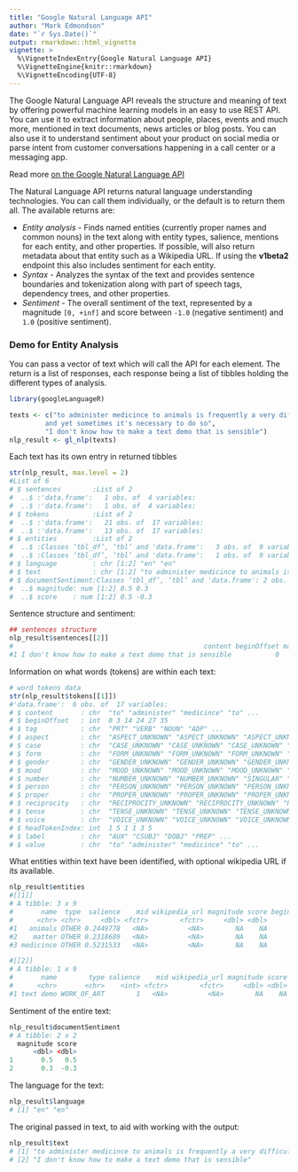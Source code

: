 ```yaml
---
title: "Google Natural Language API"
author: "Mark Edmondson"
date: "`r Sys.Date()`"
output: rmarkdown::html_vignette
vignette: >
  %\VignetteIndexEntry{Google Natural Language API}
  %\VignetteEngine{knitr::rmarkdown}
  %\VignetteEncoding{UTF-8}
---
```


The Google Natural Language API reveals the structure and meaning of text by offering powerful machine learning models in an easy to use REST API. You can use it to extract information about people, places, events and much more, mentioned in text documents, news articles or blog posts. You can also use it to understand sentiment about your product on social media or parse intent from customer conversations happening in a call center or a messaging app. 

Read more [on the Google Natural Language API](https://cloud.google.com/natural-language/)

The Natural Language API returns natural language understanding technologies.  You can call them individually, or the default is to return them all.  The available returns are:

* *Entity analysis* - Finds named entities (currently proper names and common nouns) in the text along with entity types, salience, mentions for each entity, and other properties.  If possible, will also return metadata about that entity such as a Wikipedia URL. If using the **v1beta2** endpoint this also includes sentiment for each entity.
* *Syntax* - Analyzes the syntax of the text and provides sentence boundaries and tokenization along with part of speech tags, dependency trees, and other properties.
* *Sentiment* - The overall sentiment of the text, represented by a magnitude `[0, +inf]` and score between `-1.0` (negative sentiment) and `1.0` (positive sentiment).


### Demo for Entity Analysis

You can pass a vector of text which will call the API for each element.  The return is a list of responses, each response being a list of tibbles holding the different types of analysis.

```r
library(googleLanguageR)

texts <- c("to administer medicince to animals is frequently a very difficult matter,
         and yet sometimes it's necessary to do so", 
         "I don't know how to make a text demo that is sensible")
nlp_result <- gl_nlp(texts)
```

Each text has its own entry in returned tibbles

```r
str(nlp_result, max.level = 2)
#List of 6
# $ sentences        :List of 2
#  ..$ :'data.frame':	1 obs. of  4 variables:
#  ..$ :'data.frame':	1 obs. of  4 variables:
# $ tokens           :List of 2
#  ..$ :'data.frame':	21 obs. of  17 variables:
#  ..$ :'data.frame':	13 obs. of  17 variables:
# $ entities         :List of 2
#  ..$ :Classes ‘tbl_df’, ‘tbl’ and 'data.frame':	3 obs. of  9 variables:
#  ..$ :Classes ‘tbl_df’, ‘tbl’ and 'data.frame':	1 obs. of  9 variables:
# $ language         : chr [1:2] "en" "en"
# $ text             : chr [1:2] "to administer medicince to animals is frequently a very difficult matter,\n   #      and yet sometimes it's necessary to do so" "I don't know how to make a text demo that is sensible"
# $ documentSentiment:Classes ‘tbl_df’, ‘tbl’ and 'data.frame':	2 obs. of  2 variables:
#  ..$ magnitude: num [1:2] 0.5 0.3
#  ..$ score    : num [1:2] 0.5 -0.3
```

Sentence structure and sentiment:

```r
## sentences structure
nlp_result$sentences[[2]]
#                                                content beginOffset magnitude score
#1 I don't know how to make a text demo that is sensible           0       0.3  -0.3
```

Information on what words (tokens) are within each text:

```r
# word tokens data
str(nlp_result$tokens[[1]])
#'data.frame':	6 obs. of  17 variables:
# $ content       : chr  "to" "administer" "medicince" "to" ...
# $ beginOffset   : int  0 3 14 24 27 35
# $ tag           : chr  "PRT" "VERB" "NOUN" "ADP" ...
# $ aspect        : chr  "ASPECT_UNKNOWN" "ASPECT_UNKNOWN" "ASPECT_UNKNOWN" "ASPECT_UNKNOWN" ...
# $ case          : chr  "CASE_UNKNOWN" "CASE_UNKNOWN" "CASE_UNKNOWN" "CASE_UNKNOWN" ...
# $ form          : chr  "FORM_UNKNOWN" "FORM_UNKNOWN" "FORM_UNKNOWN" "FORM_UNKNOWN" ...
# $ gender        : chr  "GENDER_UNKNOWN" "GENDER_UNKNOWN" "GENDER_UNKNOWN" "GENDER_UNKNOWN" ...
# $ mood          : chr  "MOOD_UNKNOWN" "MOOD_UNKNOWN" "MOOD_UNKNOWN" "MOOD_UNKNOWN" ...
# $ number        : chr  "NUMBER_UNKNOWN" "NUMBER_UNKNOWN" "SINGULAR" "NUMBER_UNKNOWN" ...
# $ person        : chr  "PERSON_UNKNOWN" "PERSON_UNKNOWN" "PERSON_UNKNOWN" "PERSON_UNKNOWN" ...
# $ proper        : chr  "PROPER_UNKNOWN" "PROPER_UNKNOWN" "PROPER_UNKNOWN" "PROPER_UNKNOWN" ...
# $ reciprocity   : chr  "RECIPROCITY_UNKNOWN" "RECIPROCITY_UNKNOWN" "RECIPROCITY_UNKNOWN" "RECIPROCITY_UNKNOWN" #...
# $ tense         : chr  "TENSE_UNKNOWN" "TENSE_UNKNOWN" "TENSE_UNKNOWN" "TENSE_UNKNOWN" ...
# $ voice         : chr  "VOICE_UNKNOWN" "VOICE_UNKNOWN" "VOICE_UNKNOWN" "VOICE_UNKNOWN" ...
# $ headTokenIndex: int  1 5 1 1 3 5
# $ label         : chr  "AUX" "CSUBJ" "DOBJ" "PREP" ...
# $ value         : chr  "to" "administer" "medicince" "to" ...
```

What entities within text have been identified, with optional wikipedia URL if its available.

```r
nlp_result$entities
#[[1]]
# A tibble: 3 x 9
#       name  type  salience    mid wikipedia_url magnitude score beginOffset mention_type
#      <chr> <chr>     <dbl> <fctr>        <fctr>     <dbl> <dbl>       <int>        <chr>
#1   animals OTHER 0.2449778   <NA>          <NA>        NA    NA          27       COMMON
#2    matter OTHER 0.2318689   <NA>          <NA>        NA    NA          66       COMMON
#3 medicince OTHER 0.5231533   <NA>          <NA>        NA    NA          14       COMMON

#[[2]]
# A tibble: 1 x 9
#       name        type salience    mid wikipedia_url magnitude score beginOffset mention_type
#      <chr>       <chr>    <int> <fctr>        <fctr>     <dbl> <dbl>       <int>        <chr>
#1 text demo WORK_OF_ART        1   <NA>          <NA>        NA    NA          27       COMMON
```

Sentiment of the entire text:

```r
nlp_result$documentSentiment
# A tibble: 2 x 2
  magnitude score
      <dbl> <dbl>
1       0.5   0.5
2       0.3  -0.3
```

The language for the text:

```r
nlp_result$language
# [1] "en" "en"
```

The original passed in text, to aid with working with the output:

```r
nlp_result$text
# [1] "to administer medicince to animals is frequently a very difficult matter,\n         and yet sometimes  it's necessary to do so"
# [2] "I don't know how to make a text demo that is sensible"  
```
